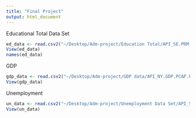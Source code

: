 ```yaml
---
title: "Final Project"
output: html_document
---
```


Educational Total Data Set
```r
ed_data <- read.csv2("~/Desktop/Adm-project/Education Total/API_SE.PRM.CMPT.ZS_DS2_en_csv_v2_10579238.csv")
View(ed_data)
names(ed_data)
```

GDP
```r
gdp_data <- read.csv2("~/Desktop/Adm-project/GDP data/API_NY.GDP.PCAP.PP.CD_DS2_en_csv_v2_10617557.csv")
View(gdp_data)
```


Unemployment
```r
un_data <- read.csv2("~/Desktop/Adm-project/Unemployment Data Set/API_SL.UEM.TOTL.ZS_DS2_en_csv_v2_10576601.csv")
View(un_data)
```
